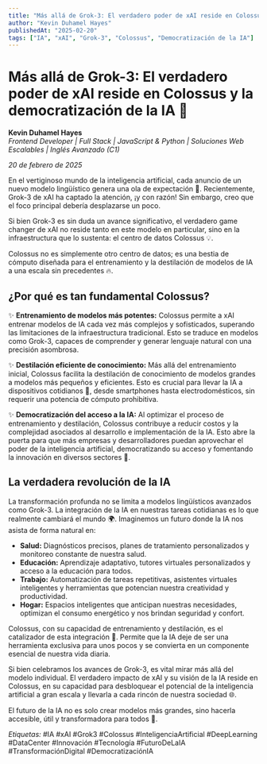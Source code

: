 ```yaml
---
title: "Más allá de Grok-3: El verdadero poder de xAI reside en Colossus y la democratización de la IA"
author: "Kevin Duhamel Hayes"
publishedAt: "2025-02-20"
tags: ["IA", "xAI", "Grok-3", "Colossus", "Democratización de la IA"]
---
```


# Más allá de Grok-3: El verdadero poder de xAI reside en Colossus y la democratización de la IA 🚀

**Kevin Duhamel Hayes**  
*Frontend Developer | Full Stack | JavaScript & Python | Soluciones Web Escalables | Inglés Avanzado (C1)*

*20 de febrero de 2025*

En el vertiginoso mundo de la inteligencia artificial, cada anuncio de un nuevo modelo lingüístico genera una ola de expectación 🌊. Recientemente, Grok-3 de xAI ha captado la atención, ¡y con razón! Sin embargo, creo que el foco principal debería desplazarse un poco.

Si bien Grok-3 es sin duda un avance significativo, el verdadero game changer de xAI no reside tanto en este modelo en particular, sino en la infraestructura que lo sustenta: el centro de datos Colossus 💡.

Colossus no es simplemente otro centro de datos; es una bestia de cómputo diseñada para el entrenamiento y la destilación de modelos de IA a una escala sin precedentes 🔥.

## ¿Por qué es tan fundamental Colossus?

✨ **Entrenamiento de modelos más potentes:** Colossus permite a xAI entrenar modelos de IA cada vez más complejos y sofisticados, superando las limitaciones de la infraestructura tradicional. Esto se traduce en modelos como Grok-3, capaces de comprender y generar lenguaje natural con una precisión asombrosa.

✨ **Destilación eficiente de conocimiento:** Más allá del entrenamiento inicial, Colossus facilita la destilación de conocimiento de modelos grandes a modelos más pequeños y eficientes. Esto es crucial para llevar la IA a dispositivos cotidianos 📱, desde smartphones hasta electrodomésticos, sin requerir una potencia de cómputo prohibitiva.

✨ **Democratización del acceso a la IA:** Al optimizar el proceso de entrenamiento y destilación, Colossus contribuye a reducir costos y la complejidad asociados al desarrollo e implementación de la IA. Esto abre la puerta para que más empresas y desarrolladores puedan aprovechar el poder de la inteligencia artificial, democratizando su acceso y fomentando la innovación en diversos sectores 🤝.

## La verdadera revolución de la IA

La transformación profunda no se limita a modelos lingüísticos avanzados como Grok-3. La integración de la IA en nuestras tareas cotidianas es lo que realmente cambiará el mundo 🌍. Imaginemos un futuro donde la IA nos asista de forma natural en:

- **Salud:** Diagnósticos precisos, planes de tratamiento personalizados y monitoreo constante de nuestra salud.
- **Educación:** Aprendizaje adaptativo, tutores virtuales personalizados y acceso a la educación para todos.
- **Trabajo:** Automatización de tareas repetitivas, asistentes virtuales inteligentes y herramientas que potencian nuestra creatividad y productividad.
- **Hogar:** Espacios inteligentes que anticipan nuestras necesidades, optimizan el consumo energético y nos brindan seguridad y confort.

Colossus, con su capacidad de entrenamiento y destilación, es el catalizador de esta integración 🤖. Permite que la IA deje de ser una herramienta exclusiva para unos pocos y se convierta en un componente esencial de nuestra vida diaria.

Si bien celebramos los avances de Grok-3, es vital mirar más allá del modelo individual. El verdadero impacto de xAI y su visión de la IA reside en Colossus, en su capacidad para desbloquear el potencial de la inteligencia artificial a gran escala y llevarla a cada rincón de nuestra sociedad 🌐.

El futuro de la IA no es solo crear modelos más grandes, sino hacerla accesible, útil y transformadora para todos 💪.

*Etiquetas:* #IA #xAI #Grok3 #Colossus #InteligenciaArtificial #DeepLearning #DataCenter #Innovación #Tecnología #FuturoDeLaIA #TransformaciónDigital #DemocratizaciónIA
